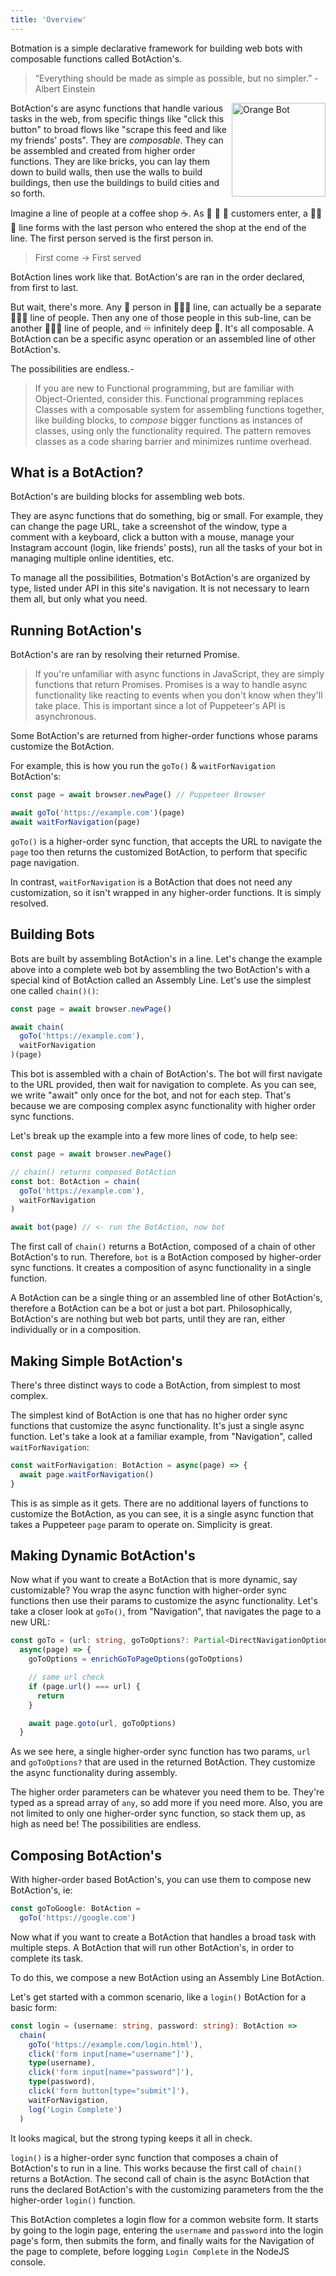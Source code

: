 ---
title: 'Overview'
---

Botmation is a simple declarative framework for building web bots with composable functions called BotAction's.

> “Everything should be made as simple as possible, but no simpler.” - Albert Einstein

<img src="/orange_bot.png" alt="Orange Bot" align="right" width="150px" />

BotAction's are async functions that handle various tasks in the web, from specific things like "click this button" to broad flows like "scrape this feed and like my friends' posts". They are *composable*. They can be assembled and created from higher order functions. They are like bricks, you can lay them down to build walls, then use the walls to build buildings, then use the buildings to build cities and so forth.

Imagine a line of people at a coffee shop ☕. As 🧍 🧍 🧍 customers enter, a 🧍🧍🧍 line forms with the last person who entered the shop at the end of the line. The first person served is the first person in. 

> First come -> First served

BotAction lines work like that. BotAction's are ran in the order declared, from first to last.

But wait, there's more. Any 🧍 person in 🧍🧍🧍 line, can actually be a separate 🧍🧍🧍 line of people. Then any one of those people in this sub-line, can be another 🧍🧍🧍 line of people, and ♾️ infinitely deep 🐇. It's all composable. A BotAction can be a specific async operation or an assembled line of other BotAction's.

The possibilities are endless.-

> If you are new to Functional programming, but are familiar with Object-Oriented, consider this. Functional programming replaces Classes with a composable system for assembling functions together, like building blocks, to *compose* bigger functions as instances of classes, using only the functionality required. The pattern removes classes as a code sharing barrier and minimizes runtime overhead.

## What is a BotAction?
BotAction's are building blocks for assembling web bots.

They are async functions that do something, big or small. For example, they can change the page URL, take a screenshot of the window, type a comment with a keyboard, click a button with a mouse, manage your Instagram account (login, like friends' posts), run all the tasks of your bot in managing multiple online identities, etc.

To manage all the possibilities, Botmation's BotAction's are organized by type, listed under API in this site's navigation. It is not necessary to learn them all, but only what you need.

## Running BotAction's

BotAction's are ran by resolving their returned Promise.

> If you're unfamiliar with async functions in JavaScript, they are simply functions that return Promises. Promises is a way to handle async functionality like reacting to events when you don't know when they'll take place. This is important since a lot of Puppeteer's API is asynchronous.

Some BotAction's are returned from higher-order functions whose params customize the BotAction.

For example, this is how you run the `goTo()` & `waitForNavigation` BotAction's:
```typescript
const page = await browser.newPage() // Puppeteer Browser

await goTo('https://example.com')(page)
await waitForNavigation(page)
```
`goTo()` is a higher-order sync function, that accepts the URL to navigate the `page` too then returns the customized BotAction, to perform that specific page navigation.

In contrast, `waitForNavigation` is a BotAction that does not need any customization, so it isn't wrapped in any higher-order functions. It is simply resolved.

## Building Bots

Bots are built by assembling BotAction's in a line. Let's change the example above into a complete web bot by assembling the two BotAction's with a special kind of BotAction called an Assembly Line. Let's use the simplest one called `chain()()`:

```typescript
const page = await browser.newPage()

await chain(
  goTo('https://example.com'),
  waitForNavigation
)(page)
```

This bot is assembled with a chain of BotAction's. The bot will first navigate to the URL provided, then wait for navigation to complete. As you can see, we write "await" only once for the bot, and not for each step. That's because we are composing complex async functionality with higher order sync functions.

Let's break up the example into a few more lines of code, to help see:
```typescript
const page = await browser.newPage()

// chain() returns composed BotAction
const bot: BotAction = chain(
  goTo('https://example.com'),
  waitForNavigation
)

await bot(page) // <- run the BotAction, now bot
```

The first call of `chain()` returns a BotAction, composed of a chain of other BotAction's to run. Therefore, `bot` is a BotAction composed by higher-order sync functions. It creates a composition of async functionality in a single function.

A BotAction can be a single thing or an assembled line of other BotAction's, therefore a BotAction can be a bot or just a bot part. Philosophically, BotAction's are nothing but web bot parts, until they are ran, either individually or in a composition.

## Making Simple BotAction's

There's three distinct ways to code a BotAction, from simplest to most complex.

The simplest kind of BotAction is one that has no higher order sync functions that customize the async functionality. It's just a single async function. Let's take a look at a familiar example, from "Navigation", called `waitForNavigation`:

```typescript
const waitForNavigation: BotAction = async(page) => {
  await page.waitForNavigation()
}
```

This is as simple as it gets. There are no additional layers of functions to customize the BotAction, as you can see, it is a single async function that takes a Puppeteer `page` param to operate on. Simplicity is great.

## Making Dynamic BotAction's

Now what if you want to create a BotAction that is more dynamic, say customizable? You wrap the async function with higher-order sync functions then use their params to customize the async functionality. Let's take a closer look at `goTo()`, from "Navigation", that navigates the page to a new URL:

```typescript
const goTo = (url: string, goToOptions?: Partial<DirectNavigationOptions>): BotAction => 
  async(page) => {
    goToOptions = enrichGoToPageOptions(goToOptions)  

    // same url check
    if (page.url() === url) {
      return
    }

    await page.goto(url, goToOptions)
  }
```

As we see here, a single higher-order sync function has two params, `url` and `goToOptions?` that are used in the returned BotAction. They customize the async functionality during assembly.

The higher order parameters can be whatever you need them to be. They're typed as a spread array of `any`, so add more if you need more. Also, you are not limited to only one higher-order sync function, so stack them up, as high as need be! The possibilities are endless.

## Composing BotAction's

With higher-order based BotAction's, you can use them to compose new BotAction's, ie:
```typescript
const goToGoogle: BotAction = 
  goTo('https://google.com')
```

Now what if you want to create a BotAction that handles a broad task with multiple steps. A BotAction that will run other BotAction's, in order to complete its task.

To do this, we compose a new BotAction using an Assembly Line BotAction.

Let's get started with a common scenario, like a `login()` BotAction for a basic form:

```typescript
const login = (username: string, password: string): BotAction =>
  chain(
    goTo('https://example.com/login.html'),
    click('form input[name="username"]'),
    type(username),
    click('form input[name="password"]'),
    type(password),
    click('form button[type="submit"]'),
    waitForNavigation,
    log('Login Complete')
  )
```

It looks magical, but the strong typing keeps it all in check.

`login()` is a higher-order sync function that composes a chain of BotAction's to run in a line. This works because the first call of `chain()` returns a BotAction. The second call of chain is the async BotAction that runs the declared BotAction's with the customizing parameters from the the higher-order `login()` function.

This BotAction completes a login flow for a common website form. It starts by going to the login page, entering the `username` and `password` into the login page's form, then submits the form, and finally waits for the Navigation of the page to complete, before logging `Login Complete` in the NodeJS console.
